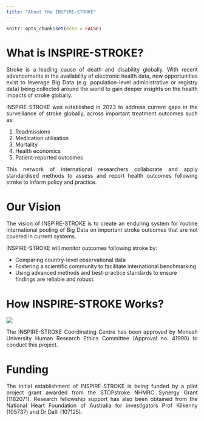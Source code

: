 ```yaml
---
title: "About the INSPIRE-STROKE"
---
```


```r
knitr::opts_chunk$set(echo = FALSE)
```

<head>
<link rel="preconnect" href="https://fonts.googleapis.com">
<link rel="preconnect" href="https://fonts.gstatic.com" crossorigin>
<link href="https://fonts.googleapis.com/css2?family=Roboto:ital,wght@0,100;0,300;0,400;0,500;0,700;0,900;1,100;1,300;1,400;1,500;1,700;1,900&display=swap" rel="stylesheet">
</head>

# What is INSPIRE-STROKE?

<div style='text-align: justify;'>
Stroke is a leading cause of death and disability globally. With recent advancements in the availability of electronic health data, new opportunities exist to leverage Big Data (e.g. population-level administrative or registry data) being collected around the world to gain deeper insights on the health impacts of stroke globally.
</div>

<div style='text-align: justify;'>
INSPIRE-STROKE was established in 2023 to address current gaps in the surveillance of stroke globally, across important treatment outcomes such as:
</div>

1.  Readmissions
2.  Medication utilisation 
3.  Mortality
4.  Health economics
5.  Patient-reported outcomes

<div style='text-align: justify;'>
This network of international researchers collaborate and apply standardised methods to assess and report health outcomes following stroke to inform policy and practice. 
</div>


# Our Vision
<div style='text-align: justify;'>
The vision of INSPIRE-STROKE is to create an enduring system for routine international pooling of Big Data on important stroke outcomes that are not covered in current systems.
</div>

INSPIRE-STROKE will monitor outcomes following stroke by:

-  Comparing country-level observational data
-  Fostering a scientific community to facilitate international benchmarking
-  Using advanced methods and best-practice standards to ensure findings are reliable and robust.

# How INSPIRE-STROKE Works?

![](images/Data_Collaboration_Figure_2024_02_29.png)

<div style='text-align: justify;'>
The INSPIRE-STROKE Coordinating Centre has been approved by Monash University Human Research Ethics Committee (Approval no. 41990) to conduct this project.
</div>

# Funding

<div style='text-align: justify;'>
The initial establishment of INSPIRE-STROKE is being funded by a pilot project grant awarded from the STOPstroke NHMRC Synergy Grant (1182071). Research fellowship support has also been obtained from the National Heart Foundation of Australia for investigators Prof Kilkenny (105737) and Dr Dalli (107125).
</div>
